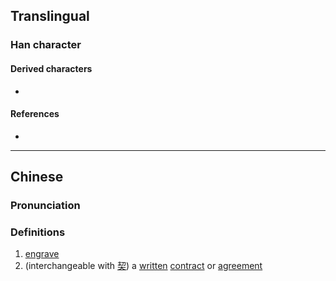 {{also|契}}
{{character info/new}}
==Translingual==

===Han character===
{{Han char|rn=18|rad=刀|as=04|sn=6|four=|canj=QJSH|ids=⿰丰刀}}

====Derived characters====
* {{l|mul|[[契]], [[恝]], [[挈]], [[栔]], [[洯]], [[絜]], [[蛪]], [[觢]], [[齧]]/[[𫜩]], [[㗉]], [[㛃]], [[㸷]], [[㼤]], [[䂮]], [[䛚]], [[𫩬]], [[𡊷]], [[𡬨]], [[𠜵]], [[𢍆]], [[𣭭]], [[𣳱]], [[𤟐]], [[𦄜]], [[𦕥]], [[𦚨]], [[𦾅]], [[𧑨]], [[𧻘]], [[𨀦]], [[𨴒]], [[𪀡]]}}

====References====
* {{Han ref|kx=0137.150|hdz=10324.110|uh=34DE|ud=13534}}

----

==Chinese==
{{zh-forms}}

===Pronunciation===
{{zh-pron
|m=qià
|c=kaai3
|mc=
|oc=y
|cat=v,n
}}

===Definitions===
{{zh-hanzi}}

# [[engrave]]
# (interchangeable with [[契]]) a [[written]] [[contract]] or [[agreement]]